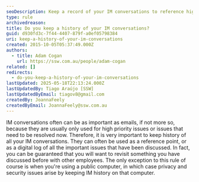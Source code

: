 ```yaml
---
seoDescription: Keep a record of your IM conversations to reference high-priority issues and resolve problems efficiently.
type: rule
archivedreason:
title: Do you keep a history of your IM conversations?
guid: d930fd3c-7f44-4407-879f-a0ef05798384
uri: keep-a-history-of-your-im-conversations
created: 2015-10-05T05:37:49.000Z
authors:
  - title: Adam Cogan
    url: https://ssw.com.au/people/adam-cogan
related: []
redirects:
  - do-you-keep-a-history-of-your-im-conversations
lastUpdated: 2025-05-18T22:13:24.000Z
lastUpdatedBy: Tiago Araújo [SSW]
lastUpdatedByEmail: tiagov8@gmail.com
createdBy: JoannaFeely
createdByEmail: JoannaFeely@ssw.com.au
---
```


IM conversations often can be as important as emails, if not more so, because they are usually only used for high priority issues or issues that need to be resolved now. Therefore, it is very important to keep history of all your IM conversations. They can often be used as a reference point, or as a digital log of all the important issues that have been discussed. In fact, you can be guaranteed that you will want to revisit something you have discussed before with other employees.
The only exception to this rule of course is when you're using a public computer, in which case privacy and security issues arise by keeping IM history on that computer.
